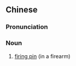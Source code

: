 {{also|撞针}}
==Chinese==
{{zh-forms|s=撞针}}

===Pronunciation===
{{zh-pron
|m=zhuàngzhēn
|c=zong6 zam1
|mn=qz:tōng-cham/xm,zz:tōng-chiam
|cat=n
}}

===Noun===
{{zh-noun}}

# [[firing pin]] (in a firearm)